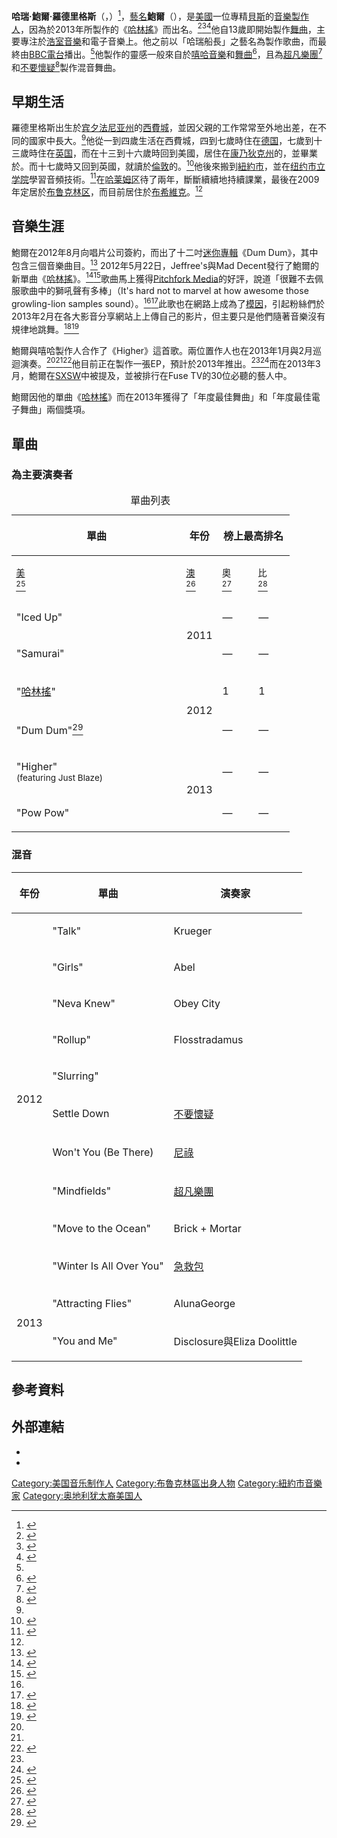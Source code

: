 {{Infobox musical artist
| name            = 哈瑞·鮑爾·羅德里格斯
| background      =作曲家
| image           = Baauer Big Dancing by Leah Gair cropped.jpg
| caption         = 鮑爾於2012年9月表演的情況
| origin          = 
| occupation      = [[音樂製作人|音樂製作人]]
| birth_date      = {{birth date and age|1989|4|30|mf=y}}<ref>{{Cite web |url=http://www.offthechartradio.co.uk/music/artist/Baauer/61a54a1e-3fa1-4ccc-bfc2-86c1a27e27de |title=存档副本 |access-date=2013-07-05 |archive-url=https://web.archive.org/web/20131019191504/http://www.offthechartradio.co.uk/music/artist/Baauer/61a54a1e-3fa1-4ccc-bfc2-86c1a27e27de |archive-date=2013-10-19 |dead-url=yes }}</ref>
| birth_place     = 美國[[宾夕法尼亚州|宾夕法尼亚州]][[西費城|西費城]]
| birth_name      = Harry Bauer Rodrigues<ref>{{Cite web |url=http://www.billboard.com/articles/news/1549748/baauers-harlem-shake-billboard-cover-story |title=存档副本 |access-date=2013-07-05 |archive-date=2013-02-23 |archive-url=https://www.webcitation.org/6Edf8emCx?url=http://www.billboard.com/articles/news/1549748/baauers-harlem-shake-billboard-cover-story |dead-url=no }}</ref><ref name="factmag">{{cite web|url=http://www.factmag.com/2012/10/26/talking-hood-sounds-and-nerdy-white-kids-with-baauer-stateside-dance-musics-new-golden-boy/|title=New talent: hood sounds and nerdy white kids with Baauer, Stateside dance music’s new golden boy – FACT Magazine: Music News, New Music|publisher=Factmag.com|date=2012-10-26|accessdate=2013-02-16|archive-date=2013-04-20|archive-url=https://www.webcitation.org/6G1WZM8y9?url=http://www.factmag.com/2012/10/26/talking-hood-sounds-and-nerdy-white-kids-with-baauer-stateside-dance-musics-new-golden-boy/|dead-url=no}}</ref>
| genre           = [[電子音樂|電子音樂]]
| years_active    = 2002年至今
| associated_acts = [[Flosstradamus|Flosstradamus]], [[Nero|Nero]], [[Just_Blaze|Just Blaze]], [[No_Doubt|No Doubt]], [[The_Prodigy|The Prodigy]]
| website         = {{URL|baauer.com}}
}}

'''哈瑞·鮑爾·羅德里格斯'''（{{lang-en|Harry Bauer Rodrigues}}，{{bd|1989年|4月30日}}）<ref>{{cite journal|last=Herman|first=Bill|title=Scratching Out Authorship: Representations of the Electronic Music DJ at the Turn of the 21st Century.|journal=Popular Communication|volume=4|issue=1|url=http://web.ebscohost.com.subzero.lib.uoguelph.ca/ehost/pdfviewer/pdfviewer?vid=9&sid=be85366d-6013-4e82-9807-83770c040014%40sessionmgr104&hid=127|accessdate=8 February 2013}}</ref>，[[藝名|藝名]]'''鮑爾'''（{{lang-en|Baauer}}），是[[美國|美國]]一位專精[[貝斯|貝斯]]的[[音樂製作人|音樂製作人]]，因為於2013年所製作的《[[哈林搖_(歌曲)|哈林搖]]》而出名。<ref name="thissongissick">{{cite web |url=http://thissongissick.com/blog/2012/flosstradamus-rollup-baauer-remix/ |title=Flosstradamus –Rollup (Baauer Remix) : Fresh Trap Remix « this song is sick |publisher=Thissongissick.com |date=2012-07-25 |accessdate=2013-02-16 |archive-url=https://web.archive.org/web/20130218121102/http://thissongissick.com/blog/2012/flosstradamus-rollup-baauer-remix/ |archive-date=2013-02-18 |dead-url=yes }}</ref><ref name="thissongslaps">{{cite web |author=October 15, 2012 |url=http://www.thissongslaps.com/2012/10/nero-be-there-bauer-remix/ |title=Nero - Won't You (Be There)- Baauer Remix |publisher=Thissongslaps.com |date=2012-10-15 |accessdate=2013-02-16 |archive-date=2013-04-20 |archive-url=https://www.webcitation.org/6G1WaKg9e?url=http://www.thissongslaps.com/2012/10/nero-be-there-bauer-remix/ |dead-url=no }}</ref><ref name="thagoodlifereviews">{{cite web |author=SoSickWitItYo |url=http://www.thagoodlifereviews.com/2013/01/18/just-blaze-baauer-higher-download/ |title=Just Blaze & Baauer - "Higher" (Download) |publisher=Tha Good Life Reviews |date=2013-01-18 |accessdate=2013-02-16 |archive-date=2013-02-09 |archive-url=https://web.archive.org/web/20130209203503/http://www.thagoodlifereviews.com/2013/01/18/just-blaze-baauer-higher-download/ |dead-url=no }}</ref>他自13歲即開始製作[[舞曲|舞曲]]，主要專注於[[浩室音樂|浩室音樂]]和電子音樂上。他之前以「哈瑞船長」之藝名為{{link-en|Kissy Sell Out|Kissy Sell Out}}製作歌曲，而最終由[[BBC電台|BBC電台]]播出。<ref name="factmag" />他製作的靈感一般來自於[[嘻哈音樂|嘻哈音樂]]和[[舞曲|舞曲]]<ref name="NY Times">{{cite news|last=Caramanica|first=Jon|title=D.J.'s Stretch Out and Find More Fans|url=http://www.nytimes.com/2012/09/13/arts/music/djs-play-where-rap-hip-hop-and-dance-meet.html?_r=0|publisher=NY Times|accessdate=21 January 2013|archive-date=2019-12-21|archive-url=https://web.archive.org/web/20191221130323/https://www.nytimes.com/2012/09/13/arts/music/djs-play-where-rap-hip-hop-and-dance-meet.html?_r=0|dead-url=no}}</ref>，且為[[超凡樂團|超凡樂團]]<ref>{{cite web |author=posted by khal on January 23, 2013 |url=http://doandroidsdance.com/features/the-10-best-baauer-remixes/ |title=The 10 Best Baauer Remixes |publisher=Do Androids Dance |date=2013-01-23 |accessdate=2013-02-16 |archive-date=2013-04-20 |archive-url=https://www.webcitation.org/6G1WbPw6A?url=http://doandroidsdance.com/features/the-10-best-baauer-remixes/ |dead-url=no }}</ref>和[[不要懷疑|不要懷疑]]<ref>{{cite web |author=November 13, 2012 at 1:32 am verb1999 says: |url=http://thissongissick.com/blog/2012/no-doubt-settle-down-baauer-remix-major-lazer-remix/ |title=No Doubt – Settle Down (Baauer Remix) + (Major Lazer Remix) : Amazing Fresh Summer Remixes « this song is sick |publisher=Thissongissick.com |date=2012-08-12 |accessdate=2013-02-16 |archive-url=https://www.webcitation.org/6G1WcBvew?url=http://thissongissick.com/blog/2012/no-doubt-settle-down-baauer-remix-major-lazer-remix/ |archive-date=2013-04-20 |dead-url=yes }}</ref>製作混音舞曲。

==早期生活==
羅德里格斯出生於[[宾夕法尼亚州|宾夕法尼亚州]]的[[西費城|西費城]]，並因父親的工作常常至外地出差，在不同的國家中長大。<ref name="Stern" />他從一到四歲生活在西費城，四到七歲時住在[[德国|德国]]，七歲到十三歲時住在[[英国|英国]]，而在十三到十六歲時回到美國，居住在[[康乃狄克州|康乃狄克州]]的{{link-en|西港 (康奈迪克州)|Westport, Connecticut|西港}}，並畢業於{{link-en|史泰博高中|Staples High School}}。而十七歲時又回到英國，就讀於[[倫敦|倫敦]]的{{link-en|倫敦美國學校|The American School in London}}。<ref>{{cite web|url=http://06880danwoog.com/2013/02/15/harlem-shake-and-westport-too/|title=Harlem Shake (And Westport Too!)|publisher=Dan Woog|date=|accessdate=2013-02-19|archive-date=2013-02-24|archive-url=https://web.archive.org/web/20130224100150/http://06880danwoog.com/2013/02/15/harlem-shake-and-westport-too/|dead-url=no}}</ref>他後來搬到[[紐約市|紐約市]]，並在[[纽约市立学院|纽约市立学院]]學習音頻技術。<ref name="Stern">{{cite web |author=Marlow Stern |url=http://www.thedailybeast.com/articles/2013/02/17/meet-baauer-the-man-behind-the-harlem-shake.html |title=Meet Baauer, the Man Behind the "Harlem Shake" |publisher=The Daily Beast |date= |accessdate=2013-02-18 |archive-date=2013-02-19 |archive-url=https://www.webcitation.org/6EXjlCvXH?url=http://www.thedailybeast.com/articles/2013/02/17/meet-baauer-the-man-behind-the-harlem-shake.html |dead-url=no }}</ref>在[[哈莱姆区|哈莱姆区]]待了兩年，斷斷續續地持續課業，最後在2009年定居於[[布鲁克林区|布鲁克林区]]，而目前居住於[[布希維克_(布魯克林)|布希維克]]。<ref name="Stern" />

==音樂生涯==
鮑爾在2012年8月向{{link-en|LuckyMe|LuckyMe}}唱片公司簽約，而出了十二吋[[迷你專輯|迷你專輯]]《Dum Dum》，其中包含三個音樂曲目。<ref>{{cite web|url=http://djz.com/featured_djs/baauer/ |title=Baauer Bio, Music, News & the "Harlem Shake" |publisher=DJZ |date= |accessdate=2013-02-18 |deadurl=yes |archiveurl=https://web.archive.org/web/20130120102259/http://djz.com/featured_djs/baauer/ |archivedate=2013-01-20 }}</ref>
{{Main|哈林搖_(歌曲)}}
2012年5月22日，Jeffree's與Mad Decent發行了鮑爾的新單曲《[[哈林搖_(歌曲)|哈林搖]]》。<ref>{{cite web |url=http://www.residentadvisor.net/review-view.aspx?id=11378 |title=RA Reviews: Baauer - Harlem Shake (Single) |publisher=Residentadvisor.net |date= |accessdate=2013-02-16 |archive-date=2013-02-19 |archive-url=https://www.webcitation.org/6EXjrVmzI?url=http://www.residentadvisor.net/review-view.aspx?id=11378 |dead-url=no }}</ref><ref name=Pitchfork>{{cite web|last=Fitzmaurice|first=Larry|title=Baauer 'Harlem Shake'|url=http://pitchfork.com/reviews/tracks/13635-harlem-shake/|publisher=Pitchfork|accessdate=21 January 2013|archive-date=2013-02-19|archive-url=https://www.webcitation.org/6EXjnmslP?url=http://pitchfork.com/reviews/tracks/13635-harlem-shake/|dead-url=yes}}</ref>歌曲馬上獲得[[Pitchfork_Media|Pitchfork Media]]的好評，說道「很難不去佩服歌曲中的獅吼聲有多棒」（It's hard not to marvel at how awesome those growling-lion samples sound）。<ref name="Pitchfork"/><ref name="stereogum">{{cite web|url=http://stereogum.com/1239372/just-blaze-baauer-higher/mp3s/|title=Just Blaze & Baauer – "Higher"|publisher=Stereogum|date=2013-01-18|accessdate=2013-02-16|archive-date=2013-03-09|archive-url=https://web.archive.org/web/20130309074429/http://stereogum.com/1239372/just-blaze-baauer-higher/mp3s/|dead-url=no}}</ref>此歌也在網路上成為了[[模因|模因]]，引起粉絲們於2013年2月在各大影音分享網站上上傳自己的影片，但主要只是他們隨著音樂沒有規律地跳舞。<ref name=Mixmag>{{cite web |last=Swift |first=Patrick |title=BAAUER'S 'HARLEM SHAKE' INSPIRES VIRAL VIDEO CRAZE |url=http://www.mixmag.net/words/news/baauers-harlem-shake-inspires-viral-video-craze |publisher=Mixmag |accessdate=11 February 2013 |deadurl=yes |archiveurl=https://web.archive.org/web/20130213040633/http://www.mixmag.net/words/news/baauers-harlem-shake-inspires-viral-video-craze |archivedate=2013-02-13}}</ref><ref>{{cite web |author=Baauer |url=http://djz.com/news/top-5-best-harlem-shake-videos/?c=p |title=Top 5 Spazziest Harlem Shake Videos |publisher=DJZ |date=2013-02-07 |accessdate=2013-02-18 |archive-url=https://archive.is/20130408233139/http://djz.com/news/top-5-best-harlem-shake-videos/?c=p# |archive-date=2013-04-08 |dead-url=yes }}</ref>

鮑爾與嘻哈製作人{{link-en|Just Plaze|Just Plaze}}合作了《Higher》這首歌。兩位置作人也在2013年1月與2月巡迴演奏。<ref name="thagoodlifereviews"/><ref name="stereogum"/><ref>{{cite web |url=http://pitchfork.com/news/49261-just-blaze-and-baauer-discuss-collaboration-preview-higher-in-the-studio/ |title=Just Blaze and Baauer Discuss Collaboration, Preview "Higher" in the Studio | News |publisher=Pitchfork |date=2013-01-22 |accessdate=2013-02-16 |archive-date=2013-02-15 |archive-url=https://web.archive.org/web/20130215182700/http://pitchfork.com/news/49261-just-blaze-and-baauer-discuss-collaboration-preview-higher-in-the-studio/ |dead-url=no }}</ref>他目前正在製作一張EP，預計於2013年推出。<ref name="factmag"/><ref>{{cite web |url=http://runthetrap.com/2013/02/02/5-unreleased-baauer-tracks-snap-baddest-slip-purebread-untitled/ |title=5 Unreleased Baauer Tracks: Snap, Baddest, Slip, Purebread + Untitled" |publisher=RunTheTrap |date= |accessdate=2013-03-29 |archive-date=2013-04-23 |archive-url=https://web.archive.org/web/20130423210145/http://runthetrap.com/2013/02/02/5-unreleased-baauer-tracks-snap-baddest-slip-purebread-untitled/ |dead-url=no }}</ref>而在2013年3月，鮑爾在[[SXSW|SXSW]]中被提及，並被排行在Fuse TV的30位必聽的藝人中。

鮑爾因他的單曲《[[哈林搖_(歌曲)|哈林搖]]》而在2013年{{link-en|2013年公告牌音乐奖|2013 Billboard Music Awards}}獲得了「年度最佳舞曲」和「年度最佳電子舞曲」兩個獎項。

==單曲==
===為主要演奏者===
{| class="wikitable plainrowheaders" style="text-align:center;"
|+ 單曲列表
! scope="col" rowspan="2" style="width:16em;" | 單曲
! scope="col" rowspan="2" | 年份
! scope="col" colspan="10" | 榜上最高排名
! scope="col" rowspan="2" | 專輯
|-
! scope="col" style="width:3em;font-size:90%;" |  [[告示牌百强单曲榜|美]]<br /><ref name="US100">{{cite web | url={{BillboardURLbyName|artist=baauer|chart=Pop 100 Airplay}} | title=Baauer – Chart History: Hot 100 | publisher=[[Prometheus_Global_Media|Prometheus Global Media]] | work=[[告示牌_(雜誌)|Billboard]] |accessdate=March 2, 2013}}</ref>
! scope="col" style="width:3em;font-size:90%;" |  [[澳大利亚唱片业协会榜|澳]]<br /><ref name="AUS">{{cite web | url=http://australian-charts.com/showinterpret.asp?interpret=Baauer | title=Discography Baauer | publisher=Hung Medien | work=''australian-charts.com'' | accessdate=March 2, 2013 | archive-date=2013-04-20 | archive-url=https://www.webcitation.org/6G1WdaYEk?url=http://australian-charts.com/showinterpret.asp?interpret=Baauer | dead-url=no }}</ref>
! scope="col" style="width:3em;font-size:90%;" | 奧<br /><ref name="AUT">{{cite web |url=http://austriancharts.at/showinterpret.asp?interpret=Baauer |title=Discographie Baauer |publisher=Hung Medien |work=''austriancharts.at'' |accessdate=March 2, 2013 |language=de |archive-date=2013-04-20 |archive-url=https://www.webcitation.org/6G1WeKWTV?url=http://austriancharts.at/showinterpret.asp?interpret=Baauer |dead-url=no }}</ref>
! scope="col" style="width:3em;font-size:90%;" | 比<br /><ref name="BELFL">{{cite web |url=http://www.ultratop.be/nl/showinterpret.asp?interpret=Baauer |title=Discografie Baauer |publisher=Hung Medien |work=''ultratop.be'' |accessdate=March 2, 2013 |language=nl |archive-date=2013-04-20 |archive-url=https://www.webcitation.org/6G1Wf1DPe?url=http://www.ultratop.be/nl/showinterpret.asp?interpret=Baauer |dead-url=no }}</ref>
! scope="col" style="width:3em;font-size:90%;" |  [[加拿大百强单曲榜|加]]<br /><ref name="CAN100">{{cite web | url={{BillboardURLbyName|artist=baauer|chart=Billboard Canadian Hot 100}} | title=Baauer–Chart History: Billboard Canadian Hot 100 | publisher=[[Prometheus_Global_Media|Prometheus Global Media]] | work=[[告示牌_(雜誌)|Billboard]] | accessdate=March 2, 2013}}</ref>
! scope="col" style="width:3em;font-size:90%;" | 愛<br /><ref name="IRL">{{cite web | url=http://irish-charts.com/showinterpret.asp?interpret=Baauer | title=Discography Baauer | publisher=Hung Medien | work=''irish-charts.com'' | accessdate=March 2, 2013 | archive-date=2013-04-20 | archive-url=https://www.webcitation.org/6G1Wg3aU4?url=http://irish-charts.com/showinterpret.asp?interpret=Baauer | dead-url=no }}</ref>
! scope="col" style="width:3em;font-size:90%;" | 荷<br /><ref name="NLD">{{cite web | url=http://dutchcharts.nl/showinterpret.asp?interpret=Baauer | title=Discografie Baauer | publisher=Hung Medien | work=''dutchcharts.nl'' | accessdate=March 2, 2013 | language=nl | archive-date=2013-04-20 | archive-url=https://www.webcitation.org/6G1WggzKZ?url=http://dutchcharts.nl/showinterpret.asp?interpret=Baauer | dead-url=no }}</ref>
! scope="col" style="width:3em;font-size:90%;" | 紐<br /><ref name="NZ">{{cite web |url=http://charts.org.nz/showinterpret.asp?interpret=Baauer |title=Discography Baauer |publisher=Hung Medien |work=''charts.org.nz'' |accessdate=March 2, 2013 |archive-date=2013-04-20 |archive-url=https://www.webcitation.org/6G1WhZJDF?url=http://charts.org.nz/showinterpret.asp?interpret=Baauer |dead-url=yes }}</ref>
! scope="col" style="width:3em;font-size:90%;" | 瑞士<br /><ref name="SWI">{{cite web | url=http://swisscharts.com/showinterpret.asp?interpret=Baauer | title=Discographie Baauer | publisher=Hung Medien | work=''swisscharts.com'' | accessdate=March 2, 2013 | language=de | archive-date=2013-04-20 | archive-url=https://www.webcitation.org/6G1WiLuDN?url=http://swisscharts.com/showinterpret.asp?interpret=Baauer | dead-url=no }}</ref>
! scope="col" style="width:3em;font-size:90%;" |  [[英國單曲排行榜|英]]<br /><ref name="UKsin">{{cite web | url=http://www.officialcharts.com/artist/_/baauer/ | title=Baauer | publisher=[[Official_Charts_Company|Official Charts Company]] | accessdate=March 2, 2013 | format=select "Singles" tab | archive-date=2013-04-20 | archive-url=https://www.webcitation.org/6G1WjMMjS?url=http://www.officialcharts.com/artist/_/baauer/ | dead-url=no }}</ref>
|-
! scope="row"| "Iced Up"<br/><span style="font-size:85%;"></span>
|rowspan="2"| 2011
| — || — || — || — || — || — || — || — || — || —
|rowspan="6"| 哈林搖
|-
! scope="row"| "Samurai"
| — || — || — || — || — || — || — || — || — || —
|-
! scope="row"| "[[哈林搖_(歌曲)|哈林搖]]"
|rowspan="2"| 2012
| 1 || 1 || 9 || 2 || 6 || 5 || 5 || 1 || 8 || 3
|-
! scope="row"| "Dum Dum"<ref>{{cite web|url=https://itunes.apple.com/us/album/dum-dum/id560131067?i=560131928|title=Dum Dum - Single by Baauer|publisher=[[iTunes_Store|iTunes]]|accessdate=March 16, 2013|archive-date=2016-05-28|archive-url=https://web.archive.org/web/20160528164131/https://itunes.apple.com/us/album/dum-dum/id560131067?i=560131928|dead-url=no}}</ref>
| — || — || — || — || — || — || — || — || — || —
|-
! scope="row"| "Higher"<br/><span style="font-size:85%;">(featuring Just Blaze)</span>
|rowspan="2"|2013
| — || — || — || — || — || — || — || — || — || —
|-
! scope="row"| "Pow Pow"
| — || — || — || — || — || — || — || — || — || —
|}

===混音===
{| class="wikitable plainrowheaders" style="text-align:center;"
|-
! scope="col"| 年份
! scope="col"| 單曲
! scope="col"| 演奏家
|-
| rowspan="10"| 2012
! scope="row"| "Talk"
! scope="row"| Krueger
|-
! scope="row"| "Girls"
! scope="row"| Abel
|-
! scope="row"| "Neva Knew"
! scope="row"| Obey City
|-
! scope="row"| "Rollup"
! scope="row"| Flosstradamus
|-
! scope="row"| "Slurring"
! scope="row"| {{link-en|雷恩·漢斯沃|Ryan Hemsworth}}
|-
! scope="row"| Settle Down
! scope="row"| [[不要懷疑|不要懷疑]]
|-
! scope="row"| Won't You (Be There)
! scope="row"| [[尼祿|尼祿]]
|-
! scope="row"| "Mindfields"
! scope="row"|  [[超凡樂團|超凡樂團]]
|-
! scope="row"| "Move to the Ocean"
! scope="row"| Brick + Mortar
|-
! scope="row"| "Winter Is All Over You"
! scope="row"| [[急救包|急救包]]
|-
| rowspan="2"| 2013
! scope="row"| "Attracting Flies"
! scope="row"| AlunaGeorge
|-
! scope="row"| "You and Me"
! scope="row"| Disclosure與Eliza Doolittle
|}

==參考資料==
{{reflist|3}}

==外部連結==
* {{Official website|1=http://baauer.com/}}
* {{discogs artist|Baauer=http://www.discogs.com/artist/Baauer}}

{{authority control}}
{{DEFAULTSORT:Baauer}}
[[Category:美国音乐制作人|Category:美国音乐制作人]]
[[Category:布魯克林區出身人物|Category:布魯克林區出身人物]]
[[Category:紐約市音樂家|Category:紐約市音樂家]]
[[Category:奥地利犹太裔美国人|Category:奥地利犹太裔美国人]]